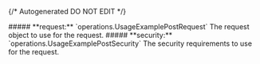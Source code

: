 {/* Autogenerated DO NOT EDIT  */}

<Collapsible>
    ##### **request:** `operations.UsageExamplePostRequest`
    The request object to use for the request.
    <Collapsible.Break/>
    <UsageExamplePostRequest/>
</Collapsible>

<Collapsible>
    ##### **security:** `operations.UsageExamplePostSecurity`
    The security requirements to use for the request.
    <Collapsible.Break/>
    <UsageExamplePostSecurity/>
</Collapsible>

